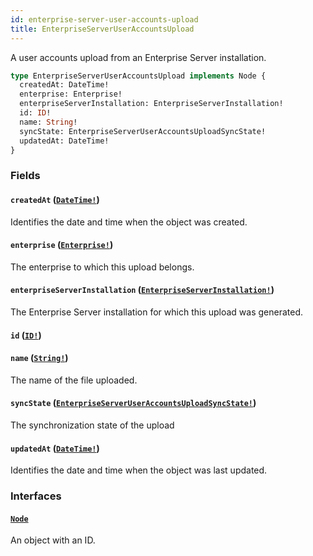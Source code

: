 ```yaml
---
id: enterprise-server-user-accounts-upload
title: EnterpriseServerUserAccountsUpload
---
```


A user accounts upload from an Enterprise Server installation.

```graphql
type EnterpriseServerUserAccountsUpload implements Node {
  createdAt: DateTime!
  enterprise: Enterprise!
  enterpriseServerInstallation: EnterpriseServerInstallation!
  id: ID!
  name: String!
  syncState: EnterpriseServerUserAccountsUploadSyncState!
  updatedAt: DateTime!
}
```

### Fields

#### `createdAt` ([`DateTime!`](/docs/api/scalars/date-time))

Identifies the date and time when the object was created.

#### `enterprise` ([`Enterprise!`](/docs/api/objects/enterprise))

The enterprise to which this upload belongs.

#### `enterpriseServerInstallation` ([`EnterpriseServerInstallation!`](/docs/api/objects/enterprise-server-installation))

The Enterprise Server installation for which this upload was generated.

#### `id` ([`ID!`](/docs/api/scalars/id))

#### `name` ([`String!`](/docs/api/scalars/string))

The name of the file uploaded.

#### `syncState` ([`EnterpriseServerUserAccountsUploadSyncState!`](/docs/api/enums/enterprise-server-user-accounts-upload-sync-state))

The synchronization state of the upload

#### `updatedAt` ([`DateTime!`](/docs/api/scalars/date-time))

Identifies the date and time when the object was last updated.

### Interfaces

#### [`Node`](/docs/api/interfaces/node)

An object with an ID.
